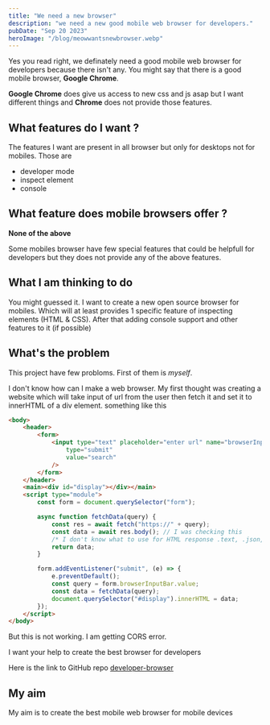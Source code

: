 ```yaml
---
title: "We need a new browser"
description: "we need a new good mobile web browser for developers."
pubDate: "Sep 20 2023"
heroImage: "/blog/meowwantsnewbrowser.webp"
---
```


Yes you read right, we definately need a good mobile web browser for developers because there isn't any. You might say that there is a good mobile browser, **Google Chrome**.

**Google Chrome** does give us access to new css and js asap but I want different things and **Chrome** does not provide those features.

## What features do I want ?

The features I want are present in all browser but only for desktops not for mobiles.
Those are

- developer mode
- inspect element
- console

## What feature does mobile browsers offer ?

**None of the above**

Some mobiles browser have few special features that could be helpfull for developers but they does not provide any of the above features.

## What I am thinking to do

You might guessed it. I want to create a new open source browser for mobiles.
Which will at least provides 1 specific feature of inspecting elements (HTML & CSS).
After that adding console support and other features to it (if possible)

## What's the problem

This project have few probloms. First of them is _myself_.

I don't know how can I make a web browser. My first thought was creating a website which will take input of url from the user then fetch it and set it to innerHTML of a div element.
something like this

```html
<body>
	<header>
		<form>
			<input type="text" placeholder="enter url" name="browserInputBar" /><input
				type="submit"
				value="search"
			/>
		</form>
	</header>
	<main><div id="display"></div></main>
	<script type="module">
		const form = document.querySelector("form");

		async function fetchData(query) {
			const res = await fetch("https://" + query);
			const data = await res.body(); // I was checking this
			/* I don't know what to use for HTML response .text, .json, .blob, .body or anything else*/
			return data;
		}

		form.addEventListener("submit", (e) => {
			e.preventDefault();
			const query = form.browserInputBar.value;
			const data = fetchData(query);
			document.querySelector("#display").innerHTML = data;
		});
	</script>
</body>
```

But this is not working. I am getting CORS error.

I want your help to create the best browser for developers

Here is the link to GitHub repo [developer-browser](https://github.com/dshaw0004/developer-browser)

## My aim

My aim is to create the best mobile web browser for mobile devices
